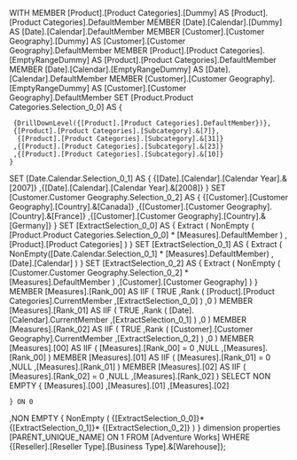 WITH 
  MEMBER [Product].[Product Categories].[Dummy] AS 
    [Product].[Product Categories].DefaultMember 
  MEMBER [Date].[Calendar].[Dummy] AS 
    [Date].[Calendar].DefaultMember 
  MEMBER [Customer].[Customer Geography].[Dummy] AS 
    [Customer].[Customer Geography].DefaultMember 
  MEMBER [Product].[Product Categories].[EmptyRangeDummy] AS 
    [Product].[Product Categories].DefaultMember 
  MEMBER [Date].[Calendar].[EmptyRangeDummy] AS 
    [Date].[Calendar].DefaultMember 
  MEMBER [Customer].[Customer Geography].[EmptyRangeDummy] AS 
    [Customer].[Customer Geography].DefaultMember 
  SET [Product.Product Categories.Selection_0_0] AS 
    {
     
	 {DrillDownLevel({[Product].[Product Categories].DefaultMember})},
	 {[Product].[Product Categories].[Subcategory].&[7]},
	  {[Product].[Product Categories].[Subcategory].&[31]}
     ,{[Product].[Product Categories].[Subcategory].&[23]}
     ,{[Product].[Product Categories].[Subcategory].&[10]}
    } 
  SET [Date.Calendar.Selection_0_1] AS 
    {
      {[Date].[Calendar].[Calendar Year].&[2007]}
     ,{[Date].[Calendar].[Calendar Year].&[2008]}
    } 
  SET [Customer.Customer Geography.Selection_0_2] AS 
    {
      {[Customer].[Customer Geography].[Country].&[Canada]}
     ,{[Customer].[Customer Geography].[Country].&[France]}
     ,{[Customer].[Customer Geography].[Country].&[Germany]}
    } 
  SET [ExtractSelection_0_0] AS 
    {
      Extract
      (
        NonEmpty
        (
          [Product.Product Categories.Selection_0_0] * [Measures].DefaultMember
        )
       ,[Product].[Product Categories]
      )
    } 
  SET [ExtractSelection_0_1] AS 
    {
      Extract
      (
        NonEmpty([Date.Calendar.Selection_0_1] * [Measures].DefaultMember)
       ,[Date].[Calendar]
      )
    } 
  SET [ExtractSelection_0_2] AS 
    {
      Extract
      (
        NonEmpty
        (
          [Customer.Customer Geography.Selection_0_2] * [Measures].DefaultMember
        )
       ,[Customer].[Customer Geography]
      )
    } 
  MEMBER [Measures].[Rank_00] AS 
    IIF
    (
      TRUE
     ,Rank
      (
        [Product].[Product Categories].CurrentMember
       ,[ExtractSelection_0_0]
      )
     ,0
    ) 
  MEMBER [Measures].[Rank_01] AS 
    IIF
    (
      TRUE
     ,Rank
      (
        [Date].[Calendar].CurrentMember
       ,[ExtractSelection_0_1]
      )
     ,0
    ) 
  MEMBER [Measures].[Rank_02] AS 
    IIF
    (
      TRUE
     ,Rank
      (
        [Customer].[Customer Geography].CurrentMember
       ,[ExtractSelection_0_2]
      )
     ,0
    ) 
  MEMBER [Measures].[00] AS 
    IIF
    (
      [Measures].[Rank_00] = 0
     ,NULL
     ,[Measures].[Rank_00]
    ) 
  MEMBER [Measures].[01] AS 
    IIF
    (
      [Measures].[Rank_01] = 0
     ,NULL
     ,[Measures].[Rank_01]
    ) 
  MEMBER [Measures].[02] AS 
    IIF
    (
      [Measures].[Rank_02] = 0
     ,NULL
     ,[Measures].[Rank_02]
    ) 
SELECT 
  NON EMPTY 
    {
      [Measures].[00]
     ,[Measures].[01]
     ,[Measures].[02]
	  
	  
    } ON 0
 ,NON EMPTY 
    {
      NonEmpty
      (
          {[ExtractSelection_0_0]}*
          {[ExtractSelection_0_1]}*
          {[ExtractSelection_0_2]}
      )
    } dimension properties [PARENT_UNIQUE_NAME] ON 1
FROM [Adventure Works]
WHERE 
  {[Reseller].[Reseller Type].[Business Type].&[Warehouse]};